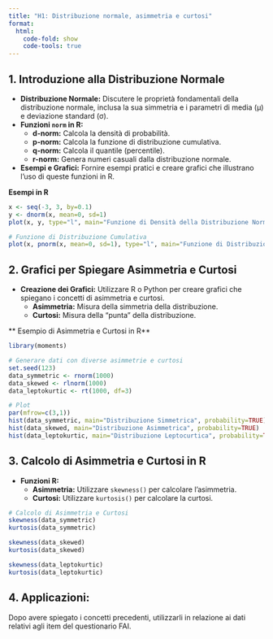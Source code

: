 ```yaml
---
title: "H1: Distribuzione normale, asimmetria e curtosi"
format:
  html:
    code-fold: show
    code-tools: true
---
```



## 1. Introduzione alla Distribuzione Normale

- **Distribuzione Normale:** Discutere le proprietà fondamentali della distribuzione normale, inclusa la sua simmetria e i parametri di media (μ) e deviazione standard (σ).
- **Funzioni `norm` in R:**
  - **d-norm:** Calcola la densità di probabilità.
  - **p-norm:** Calcola la funzione di distribuzione cumulativa.
  - **q-norm:** Calcola il quantile (percentile).
  - **r-norm:** Genera numeri casuali dalla distribuzione normale.
- **Esempi e Grafici:** Fornire esempi pratici e creare grafici che illustrano l'uso di queste funzioni in R.

**Esempi in R**

```r
x <- seq(-3, 3, by=0.1)
y <- dnorm(x, mean=0, sd=1)
plot(x, y, type="l", main="Funzione di Densità della Distribuzione Normale")

# Funzione di Distribuzione Cumulativa
plot(x, pnorm(x, mean=0, sd=1), type="l", main="Funzione di Distribuzione Cumulativa")
```

## 2. Grafici per Spiegare Asimmetria e Curtosi

- **Creazione dei Grafici:** Utilizzare R o Python per creare grafici che spiegano i concetti di asimmetria e curtosi.
  - **Asimmetria:** Misura della simmetria della distribuzione.
  - **Curtosi:** Misura della "punta" della distribuzione.
  
** Esempio di Asimmetria e Curtosi in R**

```r
library(moments)

# Generare dati con diverse asimmetrie e curtosi
set.seed(123)
data_symmetric <- rnorm(1000)
data_skewed <- rlnorm(1000)
data_leptokurtic <- rt(1000, df=3)

# Plot
par(mfrow=c(3,1))
hist(data_symmetric, main="Distribuzione Simmetrica", probability=TRUE)
hist(data_skewed, main="Distribuzione Asimmetrica", probability=TRUE)
hist(data_leptokurtic, main="Distribuzione Leptocurtica", probability=TRUE)
```

## 3. Calcolo di Asimmetria e Curtosi in R

- **Funzioni R:**
  - **Asimmetria:** Utilizzare `skewness()` per calcolare l'asimmetria.
  - **Curtosi:** Utilizzare `kurtosis()` per calcolare la curtosi.
  
```r
# Calcolo di Asimmetria e Curtosi
skewness(data_symmetric)
kurtosis(data_symmetric)

skewness(data_skewed)
kurtosis(data_skewed)

skewness(data_leptokurtic)
kurtosis(data_leptokurtic)
```

## 4. **Applicazioni:**

Dopo avere spiegato i concetti precedenti, utilizzarli in relazione ai dati relativi agli item del questionario FAI. 


